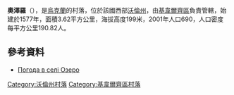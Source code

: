 {{coord|50|53|49|N|25|31|56|E|scale:30000|display=title}}

'''奧澤羅'''（{{lang-uk|Озеро}}），是[[烏克蘭|烏克蘭]]的村落，位於該國西部[[沃倫州|沃倫州]]，由[[基韋爾齊區|基韋爾齊區]]負責管轄，始建於1577年，面積3.62平方公里，海拔高度199米，2001年人口690，人口密度每平方公里190.82人。

==參考資料==
* [http://weather.in.ua/ua/volynskaja/18559 Погода в селі Озеро] {{Wayback|url=http://weather.in.ua/ua/volynskaja/18559 |date=20111219092709 }}

[[Category:沃倫州村落|Category:沃倫州村落]]
[[Category:基韋爾齊區村落|Category:基韋爾齊區村落]]


{{Volyn-geo-stub}}